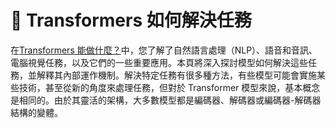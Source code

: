 # 🤗 Transformers 如何解決任務

<Youtube id="zsfR7eY9Uho" />

在[Transformers 能做什麼？](https://huggingface.co/learn/llm-course/chapter1/3)中，您了解了自然語言處理（NLP）、語音和音訊、電腦視覺任務，以及它們的一些重要應用。本頁將深入探討模型如何解決這些任務，並解釋其內部運作機制。解決特定任務有很多種方法，有些模型可能會實施某些技術，甚至從新的角度來處理任務，但對於 Transformer 模型來說，基本概念是相同的。由於其靈活的架構，大多數模型都是編碼器、解碼器或編碼器-解碼器結構的變體。